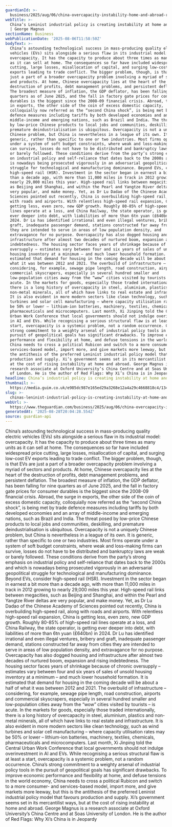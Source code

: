 ```yaml
---
guardianId: >-
  business/2025/aug/06/china-overcapacity-instability-home-and-abroad-rail-housing
webTitle: >-
  China’s Leninist industrial policy is creating instability at home and abroad
  | George Magnus
sectionName: Business
webPublicationDate: '2025-08-06T11:58:50Z'
bodyText: >-
  China’s astounding technological success in mass-producing quality electric
  vehicles (EVs) sits alongside a serious flaw in its industrial model:
  overcapacity. It has the capacity to produce about three times as many units
  as it can sell at home. The consequences so far have included widespread price
  cutting, large losses, misallocation of capital, and surging low-cost EV
  exports leading to trade conflict. The bigger problem, though, is that EVs are
  just a part of a broader overcapacity problem involving a myriad of sectors
  and products. At home, Chinese overcapacity lies at the heart of the
  destruction of profits, debt management problems, and persistent deflation.
  The broadest measure of inflation, the GDP deflator, has been falling for nine
  quarters as of June 2025, and the fall in factory gate prices for consumer
  durables is the biggest since the 2008-09 financial crisis. Abroad, the surge
  in exports, the other side of the coin of excess domestic capacity,
  colloquially now referred as the “second China shock”, is being met by trade
  defence measures including tariffs by both developed economies and an array of
  middle-income and emerging nations, such as Brazil and India. The threat posed
  by low-price Chinese products to local jobs and communities, deskilling, and
  premature deindustrialisation is ubiquitous. Overcapacity is not a uniquely
  Chinese problem, but China is nevertheless in a league of its own. It is
  generic, rather than specific to one or two industries. Most firms operate
  under a system of soft budget constraints, where weak and loss-making firms
  can survive, losses do not have to be distributed and bankruptcy laws are weak
  or barely followed. These conditions derive from the party’s strong emphasis
  on industrial policy and self-reliance that dates back to the 2000s and which
  is nowadays being prosecuted vigorously in an adversarial geopolitical
  struggle for technological and manufacturing dominance. Beyond EVs, consider
  high-speed rail (HSR). Investment in the sector began in earnest a bit more
  than a decade ago, with more than 11,000 miles in track in 2012 growing to
  nearly 29,000 miles this year. High-speed rail links between megacities, such
  as Beijing and Shanghai, and within the Pearl and Yangtze River deltas are
  very popular, and make money. Yet, as Dr Lu Dadao of the Chinese Academy of
  Sciences pointed out recently, China is overbuilding high-speed rail, along
  with roads and airports. With relentless high-speed rail expansion, China is
  getting less, even zero, new GDP growth. Roughly 80-85% of high-speed rail
  lines operate at a loss, and China Railway, the state operator, is getting
  ever deeper into debt, with liabilities of more than 6tn yuan (£640bn) in
  2024. Dr Lu has identified irrational and even illegal ventures, bribery and
  graft, inadequate passenger demand, stations constructed far away from cities
  they are intended to serve in areas of low population density, and
  extravagance for no purpose. Overcapacity has also dogged housing and
  infrastructure after almost two decades of nurtured boom, expansion and rising
  indebtedness. The housing sector faces years of shrinkage because of chronic
  oversupply – estimates vary between four and six years of sales of unsold
  housing inventory at a minimum – and much lower household formation. It is
  estimated that demand for housing in the coming decade will be about a half of
  what it was between 2012 and 2021. The overbuild of infrastructure –
  considering, for example, sewage pipe length, road construction, airports and
  commercial skyscrapers, especially in several hundred smaller and
  low-population cities away from the “wow” cities visited by tourists – is
  acute. In the markets for goods, especially those traded internationally,
  there is a long history of overcapacity in steel, aluminium, plastics and
  non-metal minerals, all of which have links to real estate and infrastructure.
  It is also evident in more modern sectors like clean technology, such as wind
  turbines and solar cell manufacturing – where capacity utilisation rates may
  be 50% or lower – lithium-ion batteries, machinery, textiles, chemicals,
  pharmaceuticals and microcomputers. Last month, Xi Jinping told the Central
  Urban Work Conference that local governments should not indulge overinvestment
  in AI and EVs. While recognising a serious structural flaw is at least a
  start, overcapacity is a systemic problem, not a random occurrence. China’s
  strong commitment to a weighty arsenal of industrial policy tools in the
  pursuit of geopolitical goals has significant drawbacks. To improve economic
  performance and flexibility at home, and defuse tensions in the world economy,
  China needs to cross a political Rubicon and switch to a more consumer- and
  services-based model, import more, and give markets more leeway, but this is
  the antithesis of the preferred Leninist industrial policy model that favours
  production and supply. Xi’s government seems set in its mercantilist ways, but
  at the cost of rising instability at home and abroad. George Magnus is a
  research associate at Oxford University’s China Centre and at Soas University
  of London. He is the author of Red Flags: Why Xi’s China is in Jeopardy
headline: China’s industrial policy is creating instability at home and abroad
thumbnail: >-
  https://media.guim.co.uk/e985dc987e165ed29a3268e12a4a29c4668818c4/1343_0_6880_5504/500.jpg
slug: >-
  chinas-leninist-industrial-policy-is-creating-instability-at-home-and-abroad-or-george-magnus
webUrl: >-
  https://www.theguardian.com/business/2025/aug/06/china-overcapacity-instability-home-and-abroad-rail-housing
generatedAt: '2025-08-28T20:04:28.554Z'
source: guardian-api
---
```

China’s astounding technological success in mass-producing quality electric vehicles (EVs) sits alongside a serious flaw in its industrial model: overcapacity. It has the capacity to produce about three times as many units as it can sell at home. The consequences so far have included widespread price cutting, large losses, misallocation of capital, and surging low-cost EV exports leading to trade conflict. The bigger problem, though, is that EVs are just a part of a broader overcapacity problem involving a myriad of sectors and products. At home, Chinese overcapacity lies at the heart of the destruction of profits, debt management problems, and persistent deflation. The broadest measure of inflation, the GDP deflator, has been falling for nine quarters as of June 2025, and the fall in factory gate prices for consumer durables is the biggest since the 2008-09 financial crisis. Abroad, the surge in exports, the other side of the coin of excess domestic capacity, colloquially now referred as the “second China shock”, is being met by trade defence measures including tariffs by both developed economies and an array of middle-income and emerging nations, such as Brazil and India. The threat posed by low-price Chinese products to local jobs and communities, deskilling, and premature deindustrialisation is ubiquitous. Overcapacity is not a uniquely Chinese problem, but China is nevertheless in a league of its own. It is generic, rather than specific to one or two industries. Most firms operate under a system of soft budget constraints, where weak and loss-making firms can survive, losses do not have to be distributed and bankruptcy laws are weak or barely followed. These conditions derive from the party’s strong emphasis on industrial policy and self-reliance that dates back to the 2000s and which is nowadays being prosecuted vigorously in an adversarial geopolitical struggle for technological and manufacturing dominance. Beyond EVs, consider high-speed rail (HSR). Investment in the sector began in earnest a bit more than a decade ago, with more than 11,000 miles in track in 2012 growing to nearly 29,000 miles this year. High-speed rail links between megacities, such as Beijing and Shanghai, and within the Pearl and Yangtze River deltas are very popular, and make money. Yet, as Dr Lu Dadao of the Chinese Academy of Sciences pointed out recently, China is overbuilding high-speed rail, along with roads and airports. With relentless high-speed rail expansion, China is getting less, even zero, new GDP growth. Roughly 80-85% of high-speed rail lines operate at a loss, and China Railway, the state operator, is getting ever deeper into debt, with liabilities of more than 6tn yuan (£640bn) in 2024. Dr Lu has identified irrational and even illegal ventures, bribery and graft, inadequate passenger demand, stations constructed far away from cities they are intended to serve in areas of low population density, and extravagance for no purpose. Overcapacity has also dogged housing and infrastructure after almost two decades of nurtured boom, expansion and rising indebtedness. The housing sector faces years of shrinkage because of chronic oversupply – estimates vary between four and six years of sales of unsold housing inventory at a minimum – and much lower household formation. It is estimated that demand for housing in the coming decade will be about a half of what it was between 2012 and 2021. The overbuild of infrastructure – considering, for example, sewage pipe length, road construction, airports and commercial skyscrapers, especially in several hundred smaller and low-population cities away from the “wow” cities visited by tourists – is acute. In the markets for goods, especially those traded internationally, there is a long history of overcapacity in steel, aluminium, plastics and non-metal minerals, all of which have links to real estate and infrastructure. It is also evident in more modern sectors like clean technology, such as wind turbines and solar cell manufacturing – where capacity utilisation rates may be 50% or lower – lithium-ion batteries, machinery, textiles, chemicals, pharmaceuticals and microcomputers. Last month, Xi Jinping told the Central Urban Work Conference that local governments should not indulge overinvestment in AI and EVs. While recognising a serious structural flaw is at least a start, overcapacity is a systemic problem, not a random occurrence. China’s strong commitment to a weighty arsenal of industrial policy tools in the pursuit of geopolitical goals has significant drawbacks. To improve economic performance and flexibility at home, and defuse tensions in the world economy, China needs to cross a political Rubicon and switch to a more consumer- and services-based model, import more, and give markets more leeway, but this is the antithesis of the preferred Leninist industrial policy model that favours production and supply. Xi’s government seems set in its mercantilist ways, but at the cost of rising instability at home and abroad. George Magnus is a research associate at Oxford University’s China Centre and at Soas University of London. He is the author of Red Flags: Why Xi’s China is in Jeopardy
